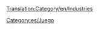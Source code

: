 [[Translation:Category/en/Industries]]

{{en/Bilingual box| es
| Esta es una lista categorízada de todas las [[es/Manual/Industrias|industrias]] de OpenTTD. Las industrias se subcategorizan por el clima y por la posición en la cadena de distribución de la producción. Un listado completo también está disponible en la parte inferior de esta categoría. Para imágenes vea la [[:Category:en/Industries|categoría en inglés]].
| This is a categorised list of all [[es/Manual/Industrias]] in OpenTTD.  Industries are subcategorised by Climate and by position in the industry chain, and a complete listing is also available at the bottom of this category.}}

[[Category:es/Juego]]